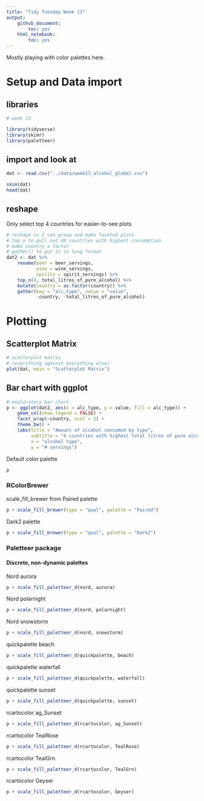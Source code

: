 ```yaml
---
title: "Tidy Tuesday Week 13"
output: 
    github_document: 
        toc: yes
    html_notebook: 
        toc: yes
---
```


Mostly playing with color palettes here.

# Setup and Data import

## libraries

```r
# week 13

library(tidyverse)
library(skimr)
library(paletteer)
```

## import and look at

```r
dat <- read.csv("../data/week13_alcohol_global.csv")

skim(dat)
head(dat)
```


## reshape

Only select top 4 countries for easier-to-see plots
```r
# reshape so I can group and make faceted plots
# top_n to pull out 40 countries with highest consumption
# make country a factor
# gather() to put it in long format
dat2 <- dat %>%
    rename(beer = beer_servings,
           wine = wine_servings,
           spirits = spirit_servings) %>%
    top_n(4, total_litres_of_pure_alcohol) %>%  
    mutate(country = as.factor(country)) %>%  
    gather(key = "alc_type", value = "value", 
           -country, -total_litres_of_pure_alcohol) 
```


# Plotting  

## Scatterplot Matrix

```r
# scatterplot matrix
# (everything against everything else)
plot(dat, main = "Scatterplot Matrix")
```

## Bar chart with ggplot
```r

# exploratory bar chart
p <- ggplot(dat2, aes(x = alc_type, y = value, fill = alc_type)) +
    geom_col(show.legend = FALSE) +
    facet_wrap(~country, ncol = 2) +
    theme_bw() +
    labs(title = "Amount of alcohol consumed by type", 
         subtitle = "4 countries with highest total litres of pure alcohol", 
         x = "alcohol type", 
         y = "# servings")
```

Default color palette
```r
p
```


### RColorBrewer

scale_fill_brewer from Paired palette

```r
p + scale_fill_brewer(type = "qual", palette = "Paired")
```


Dark2 palette

```r
p + scale_fill_brewer(type = "qual", palette = "Dark2")
```


### Paletteer package  

#### Discrete, non-dynamic palettes

Nord aurora
```r
p + scale_fill_paletteer_d(nord, aurora)
```


Nord polarnight
```r
p + scale_fill_paletteer_d(nord, polarnight)
```

Nord snowstorm
```r
p + scale_fill_paletteer_d(nord, snowstorm)
```

quickpalette beach
```r
p + scale_fill_paletteer_d(quickpalette, beach)
```

quickpalette waterfall
```r
p + scale_fill_paletteer_d(quickpalette, waterfall)
```

quickpalette sunset
```r
p + scale_fill_paletteer_d(quickpalette, sunset)
```


rcartocolor ag_Sunset
```r
p + scale_fill_paletteer_d(rcartocolor, ag_Sunset)
```


rcartocolor TealRose
```r
p + scale_fill_paletteer_d(rcartocolor, TealRose)
```


rcartocolor TealGrn
```r
p + scale_fill_paletteer_d(rcartocolor, TealGrn)
```

rcartocolor Geyser
```r
p + scale_fill_paletteer_d(rcartocolor, Geyser)
```

